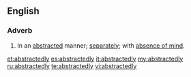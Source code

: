 ==English==

===Adverb===
{{en-adv}}

# In an [[abstracted]] manner; [[separately]]; with [[absence of mind]].

[[et:abstractedly]]
[[es:abstractedly]]
[[it:abstractedly]]
[[my:abstractedly]]
[[ru:abstractedly]]
[[te:abstractedly]]
[[vi:abstractedly]]
